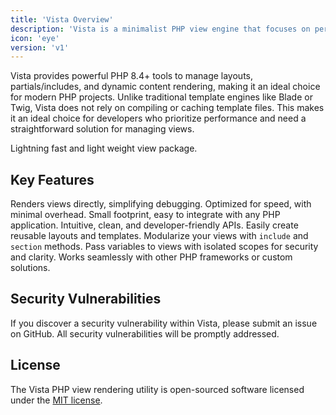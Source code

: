 ```yaml
---
title: 'Vista Overview'
description: 'Vista is a minimalist PHP view engine that focuses on performance and simplicity.'
icon: 'eye'
version: 'v1'
---
```


Vista provides powerful PHP 8.4+ tools to manage layouts, partials/includes, and dynamic content rendering, making it an ideal choice for modern PHP projects. Unlike traditional template engines like Blade or Twig, Vista does not rely on compiling or caching template files. This makes it an ideal choice for developers who prioritize performance and need a straightforward solution for managing views.

<Card title="GitHub Repo" icon="github" href="https://github.com/nullaidev/vista">
  Lightning fast and light weight view package.
</Card>

## Key Features

<CardGroup cols={2}>
  <Card title="No Compilation Required" icon="gear-complex-code">
    Renders views directly, simplifying debugging.
  </Card>
  <Card title="Lightning Fast" icon="bolt-lightning">
    Optimized for speed, with minimal overhead.
  </Card>
  <Card title="Extremely Lightweight" icon="feather">
    Small footprint, easy to integrate with any PHP application.
  </Card>
  <Card title="Modern Syntax" icon="code">
    Intuitive, clean, and developer-friendly APIs.
  </Card>
  <Card title="Layout Management" icon="table-layout">
    Easily create reusable layouts and templates.
  </Card>
  <Card title="Partial Rendering" icon="file-fragment">
    Modularize your views with <code>include</code> and <code>section</code> methods.
  </Card>
  <Card title="Scoped Data Passing" icon="database">
    Pass variables to views with isolated scopes for security and clarity.
  </Card>
  <Card title="Extensible" icon="expand">
    Works seamlessly with other PHP frameworks or custom solutions.
  </Card>
</CardGroup>

## Security Vulnerabilities

If you discover a security vulnerability within Vista, please submit an issue on GitHub. All security vulnerabilities will be promptly addressed.

## License

The Vista PHP view rendering utility is open-sourced software licensed under the [MIT license](https://opensource.org/licenses/MIT).
